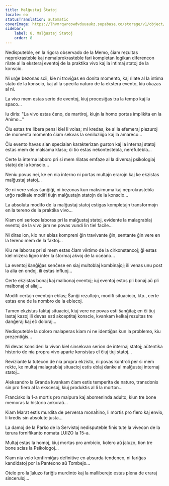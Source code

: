 ```yaml
---
title: Malĝustaj Ŝtatoj
locale: eo
statusTranslation: automatic
coverImage: https://lhvmrqwrcowdvduuaukz.supabase.co/storage/v1/object/public/strapi-uploads/small_cover-tratado-de-psicologia-revolucionaria.webp-5e15e1cec4e0ebebcde5d7fc7565d8fd.webp
sidebar:
    label: 8. Malĝustaj Ŝtatoj
    order: 8
---
```

Nedisputeble, en la rigora observado de la Memo, ĉiam rezultas neprokrasteble kaj nemalprokrasteble fari kompletan logikan diferencon rilate al la eksteraj eventoj de la praktika vivo kaj la intimaj statoj de la konscio.

Ni urĝe bezonas scii, kie ni troviĝas en donita momento, kaj rilate al la intima stato de la konscio, kaj al la specifa naturo de la ekstera evento, kiu okazas al ni.

La vivo mem estas serio de eventoj, kiuj procesiĝas tra la tempo kaj la spaco...

Iu diris: "La vivo estas ĉeno, de martiroj, kiujn la homo portas implikita en la Animo..."

Ĉiu estas tre libera pensi kiel li volas; mi kredas, ke al la efemeraj plezuroj de momenta momento ĉiam sekvas la seniluziiĝo kaj la amareco...

Ĉiu evento havas sian specialan karakterizan guston kaj la internaj statoj estas mem de malsama klaso; ĉi tio estas nekontestebla, nerefutebla...

Certe la interna laboro pri si mem rilatas emfaze al la diversaj psikologiaj statoj de la konscio...

Neniu povus nei, ke en nia interno ni portas multajn erarojn kaj ke ekzistas malĝustaj statoj...

Se ni vere volas ŝanĝiĝi, ni bezonas kun maksimuma kaj neprokrastebla urĝo radikale modifi tiujn malĝustajn statojn de la konscio...

La absoluta modifo de la malĝustaj statoj estigas kompletajn transformojn en la tereno de la praktika vivo...

Kiam oni serioze laboras pri la malĝustaj statoj, evidente la malagrablaj eventoj de la vivo jam ne povas vundi lin tiel facile...

Ni diras ion, kio nur eblas kompreni ĝin travivante ĝin, sentante ĝin vere en la tereno mem de la faktoj...

Kiu ne laboras pri si mem estas ĉiam viktimo de la cirkonstancoj; ĝi estas kiel mizera ligno inter la ŝtormaj akvoj de la oceano...

La eventoj ŝanĝiĝas senĉese en siaj multoblaj kombinaĵoj; ili venas unu post la alia en ondoj, ili estas influoj...

Certe ekzistas bonaj kaj malbonaj eventoj; iuj eventoj estos pli bonaj aŭ pli malbonaj ol aliaj...

Modifi certajn eventojn eblas; Ŝanĝi rezultojn, modifi situaciojn, ktp., certe estas ene de la nombro de la eblecoj.

Tamen ekzistas faktaj situacioj, kiuj vere ne povas esti ŝanĝitaj; en ĉi tiuj lastaj kazoj ili devas esti akceptitaj konscie, kvankam kelkaj rezultas tre danĝeraj kaj eĉ doloraj...

Nedisputeble la doloro malaperas kiam ni ne identiĝas kun la problemo, kiu prezentiĝis...

Ni devas konsideri la vivon kiel sinsekvan serion de internaj statoj; aŭtentika historio de nia propra vivo aparte konsistas el ĉiuj tiuj statoj...

Reviziante la tutecon de nia propra ekzisto, ni povas kontroli per si mem rekte, ke multaj malagrablaj situacioj estis eblaj danke al malĝustaj internaj statoj...

Aleksandro la Granda kvankam ĉiam estis temperita de naturo, transdonis sin pro fiero al la ekscesoj, kiuj produktis al li la morton...

Francisko la 1-a mortis pro malpura kaj abomeninda adulto, kiun tre bone memoras la historio ankoraŭ...

Kiam Marat estis murdita de perversa monaĥino, li mortis pro fiero kaj envio, li kredis sin absolute justa...

La damoj de la Parko de la Servistoj nedisputeble finis tute la vivecon de la terura fornifikanto nomata LUIZO la 15-a.

Multaj estas la homoj, kiuj mortas pro ambicio, kolero aŭ ĵaluzo, tion tre bone scias la Psikologoj...

Kiam nia volo konfirmiĝas definitive en absurda tendenco, ni fariĝas kandidatoj por la Panteono aŭ Tombejo...

Otelo pro la ĵaluzo fariĝis murdinto kaj la malliberejo estas plena de eraraj sinceruloj...

